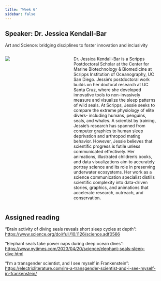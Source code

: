 ```yaml
---
title: "Week 6"
sidebar: false
---
```


## Speaker: Dr. Jessica Kendall-Bar

[Art and Science: bridging disciplines to foster innovation and inclusivity]{.custom-subtitle}

::: columns
::: {.column width="35%"}
![](/img/JKB.png)
:::

::: {.column width="5%"}
:::

::: {.column width="60%"}
Dr. Jessica Kendall-Bar is a Scripps Postdoctoral Scholar at the Center for Marine Biotechnology & Biomedicine at Scripps Institution of Oceanography, UC San Diego. Jessie's postdoctoral work builds on her doctoral research at UC Santa Cruz, where she developed innovative tools to non-invasively measure and visualize the sleep patterns of wild seals. At Scripps, Jessie seeks to compare the extreme physiology of elite divers- including humans, penguins, seals, and whales. A scientist by training, Jessie's research has spanned from computer graphics to human sleep deprivation and arthropod mating behavior. However, Jessie believes that scientific progress is futile unless communicated effectively. Her animations, illustrated children's books, and data visualizations aim to accurately portray science and its role in preserving underwater ecosystems. Her work as a science communication specialist distills scientific complexity into data-driven stories, graphics, and animations that accelerate research, outreach, and conservation.
:::
:::

## Assigned reading

"Brain activity of diving seals reveals short sleep cycles at depth": <https://www.science.org/doi/full/10.1126/science.adf0566>

"Elephant seals take power naps during deep ocean dives": <https://www.nytimes.com/2023/04/20/science/elephant-seals-sleep-dive.html>

"I'm a transgender scientist, and I see myself in Frankenstein": <https://electricliterature.com/im-a-transgender-scientist-and-i-see-myself-in-frankenstein/>
